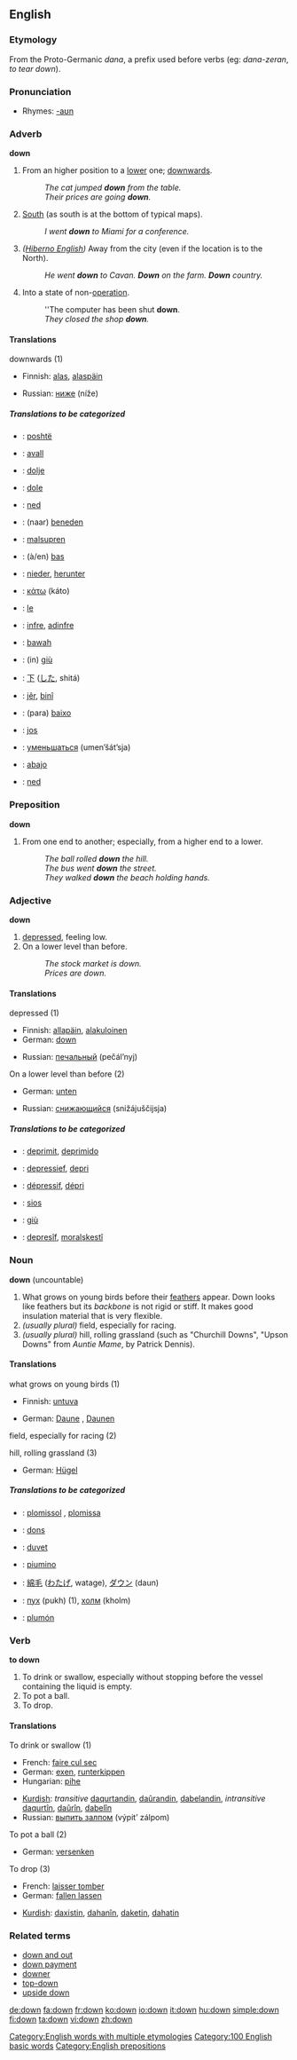 {{see|Down}}

==English==

{{rank|much|after|first|97|down|good|never|shall}}

===Etymology===
From the Proto-Germanic ''dana'', a prefix used before verbs (eg: ''dana-zeran'', ''to tear down'').

===Pronunciation===
*Rhymes: [[Rhymes:English:-aʊn|-aʊn]]

===Adverb===
'''down'''
# From an higher position to a [[lower]] one; [[downwards]].
#: ''The cat jumped '''down''' from the table.'' 
#: ''Their prices are going '''down'''.''
# [[south|South]] (as south is at the bottom of typical maps).
#: ''I went '''down''' to Miami for a conference.''
# ''([[Hiberno English]])'' Away from the city (even if the location is to the North).
#: ''He went '''down''' to Cavan. '''Down''' on the farm.  '''Down''' country.''
# Into a state of non-[[operation]].
#: ''The computer has been shut '''down'''.
#: ''They closed the shop '''down'''.''

====Translations====
;downwards (1)
{{top}}
*Finnish: [[alas]], [[alaspäin]]
{{mid}}
*Russian: [[ниже]] (níže)
{{bottom}}

=====Translations to be categorized=====
{{checktrans}}
{{top}}
*{{ttbc|Albanian}}: [[poshtë]]
*{{ttbc|Catalan}}: [[avall]]
*{{ttbc|Croatian}}: [[dolje]]
*{{ttbc|Czech}}: [[dole]]
*{{ttbc|Danish}}: [[ned]]
*{{ttbc|Dutch}}: (naar) [[beneden]]
*{{ttbc|Esperanto}}: [[malsupren]]
*{{ttbc|French}}: (à/en) [[bas]]
*{{ttbc|German}}: [[nieder]], [[herunter]]
*{{ttbc|Greek}}: [[κάτω]] (káto)
{{mid}}
*{{ttbc|Hungarian}}: [[le]]
*{{ttbc|Ido}}: [[infre]], [[adinfre]]
*{{ttbc|Indonesian}}: [[bawah]]
*{{ttbc|Italian}}: (in) [[giù]]
*{{ttbc|Japanese}}: [[下]] ([[した]], shitá)
*{{ttbc|Kurdish}}: [[jêr]], [[binî]]
*{{ttbc|Portuguese}}: (para) [[baixo]]
*{{ttbc|Romanian}}: [[jos]]
*{{ttbc|Russian}}: [[уменьшаться]] (umen’šát’sja)<!-- is this an adverb? -->
*{{ttbc|Spanish}}: [[abajo]]
*{{ttbc|Swedish}}: [[ned]]
{{bottom}}

===Preposition===
'''down'''
# From one end to another; especially, from a higher end to a lower.
#: ''The ball rolled '''down''' the hill.''
#: ''The bus went '''down''' the street.''
#: ''They walked '''down''' the beach holding hands.''

===Adjective===
'''down'''

# [[depressed]], feeling low.
# On a lower level than before.
#:''The stock market is down.''
#:''Prices are down.''

====Translations====
;depressed (1)
{{top}}
*Finnish: [[allapäin]], [[alakuloinen]]
*German: [[down]]
{{mid}}
*Russian: [[печальный]] (pečál’nyj)
{{bottom}}

;On a lower level than before (2)
{{top}}
*German: [[unten]]
{{mid}}
*Russian: [[снижающийся]] (snižájuščijsja)
{{bottom}}

=====Translations to be categorized=====
{{checktrans}}
{{top}}
*{{ttbc|Catalan}}: [[deprimit]], [[deprimido]]
*{{ttbc|Dutch}}: [[depressief]], [[depri]]
*{{ttbc|French}}: [[dépressif]], [[dépri]]
{{mid}}
*{{ttbc|Irish}}: [[sios]]
*{{ttbc|Italian}}: [[giù]]
*{{ttbc|Kurdish}}: [[depresîf]], [[moralşkestî]]
{{bottom}}

===Noun===
'''down''' (uncountable)

#What grows on young birds before their [[feather]]s appear. Down looks like feathers but its ''backbone'' is not rigid or stiff. It makes good insulation material that is very flexible.
# ''(usually plural)'' field, especially for racing.
# ''(usually plural)'' hill, rolling grassland (such as "Churchill Downs", "Upson Downs" from ''Auntie Mame'', by Patrick Dennis).

====Translations====
;what grows on young birds (1)
{{top}}
*Finnish: [[untuva]]
{{mid}}
*German: [[Daune]] {{f}}, [[Daune]]n {{f}} {{p}}
{{bottom}}

;field, especially for racing (2)
{{top}}
{{mid}}
{{bottom}}

;hill, rolling grassland (3)
{{top}}
*German: [[Hügel]] {{m}}
{{mid}}
{{bottom}}

=====Translations to be categorized=====
{{checktrans}}
{{top}}
*{{ttbc|Catalan}}: [[plomissol]] {{m}}, [[plomissa]] {{f}}
*{{ttbc|Dutch}}: [[dons]] {{n}}
*{{ttbc|French}}: [[duvet]] {{m}}
*{{ttbc|Italian}}: [[piumino]] {{m}}
{{mid}}
*{{ttbc|Japanese}}: [[綿毛]] ([[わたげ]], watage), [[ダウン]] (daun)
*{{ttbc|Russian}}: [[пух]] (pukh) (1), [[холм]] (kholm)
*{{ttbc|Spanish}}: [[plumón]] {{m}}
{{bottom}}

===Verb===
'''to down'''

#To drink or swallow, especially without stopping before the vessel containing the liquid is empty.
#To pot a ball.
#To drop.

====Translations====
;To drink or swallow (1)
{{top}}
*French: [[faire cul sec]]
*German: [[exen]], [[runterkippen]]
*Hungarian: [[pihe]]
{{mid}}
*[[Kurdish]]: ''transitive'' [[daqurtandin]], [[daûrandin]], [[dabelandin]], ''intransitive'' [[daqurtîn]], [[daûrîn]], [[dabelîn]]
*Russian: [[выпить залпом]] (výpit’ zálpom)
{{bottom}}

;To pot a ball (2)
{{top}}
*German: [[versenken]]
{{mid}}
{{bottom}}

;To drop (3)
{{top}}
*French: [[laisser tomber]]
*German: [[fallen lassen]]
{{mid}}
*[[Kurdish]]: [[daxistin]], [[dahanîn]], [[daketin]], [[dahatin]]
{{bottom}}

===Related terms===
*[[down and out]]
*[[down payment]]
*[[downer]]
*[[top-down]]
*[[upside down]]

[[Category:English words with multiple etymologies]]
[[Category:100 English basic words]]
[[Category:English prepositions]]

[[de:down]]
[[fa:down]]
[[fr:down]]
[[ko:down]]
[[io:down]]
[[it:down]]
[[hu:down]]
[[simple:down]]
[[fi:down]]
[[ta:down]]
[[vi:down]]
[[zh:down]]